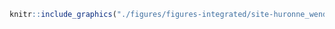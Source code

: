 <!-- #### Sites d’intérêt - Nation Huronne-Wendat - Histoire {-} -->


<!-- -------------------------------------------------- -->

```r
knitr::include_graphics("./figures/figures-integrated/site-huronne_wendat_histoire.png")
```

<br>

